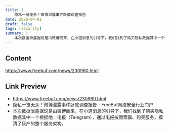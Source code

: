 ```yaml
---
title: |
    隐私一览无余！微博泄露事件卧底调查报告
date: 2020-04-01
draft: false
tags: [security]
summary: |
    本次数据泄露据说是由微博而来，在小道消息的引导下，我们找到了购买隐私数据其中一个根据地：电报（Telegram），通过电报按图索骥、购买服务，摸清了灰产的整个服务架构。
---
```


## Content

https://www.freebuf.com/news/230960.html

## Link Preview

- https://www.freebuf.com/news/230960.html
- 隐私一览无余！微博泄露事件卧底调查报告 - FreeBuf网络安全行业门户
- 本次数据泄露据说是由微博而来，在小道消息的引导下，我们找到了购买隐私数据其中一个根据地：电报（Telegram），通过电报按图索骥、购买服务，摸清了灰产的整个服务架构。
